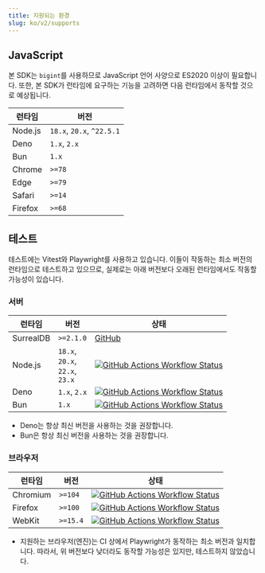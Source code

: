 ```yaml
---
title: 지원되는 환경
slug: ko/v2/supports
---
```



## JavaScript

본 SDK는 `bigint`를 사용하므로 JavaScript 언어 사양으로 ES2020 이상이 필요합니다. 또한, 본 SDK가 런타임에 요구하는 기능을 고려하면 다음 런타임에서 동작할 것으로 예상됩니다.

| 런타임 | 버전 |
|---|---|
| Node.js | `18.x`, `20.x`, `^22.5.1` |
| Deno    | `1.x`, `2.x` |
| Bun     | `1.x` |
| Chrome  | `>=78` |
| Edge    | `>=79` |
| Safari  | `>=14` |
| Firefox | `>=68` |

## 테스트

테스트에는 Vitest와 Playwright를 사용하고 있습니다. 이들이 작동하는 최소 버전의 런타임으로 테스트하고 있으므로, 실제로는 아래 버전보다 오래된 런타임에서도 작동할 가능성이 있습니다.

### 서버

| 런타임 | 버전 | 상태 |
|---|---|---|
| SurrealDB | `>=2.1.0` | [GitHub](https://github.com/surrealdb/surrealdb) |
| Node.js   | `18.x`,<br/>`20.x`,<br/>`22.x`,<br/>`23.x` | [![GitHub Actions Workflow Status](https://img.shields.io/github/actions/workflow/status/tai-kun/surrealdb.js/nodejs.yml?branch=main&logo=Node.js&label=Node.js)](https://github.com/tai-kun/surrealdb.js/actions/workflows/nodejs.yml) |
| Deno      | `1.x`, `2.x` | [![GitHub Actions Workflow Status](https://img.shields.io/github/actions/workflow/status/tai-kun/surrealdb.js/deno.yml?branch=main&logo=Deno&label=Deno)](https://github.com/tai-kun/surrealdb.js/actions/workflows/deno.yml) |
| Bun       | `1.x` | [![GitHub Actions Workflow Status](https://img.shields.io/github/actions/workflow/status/tai-kun/surrealdb.js/bun.yml?branch=main&logo=Bun&label=Bun)](https://github.com/tai-kun/surrealdb.js/actions/workflows/bun.yml) |

- Deno는 항상 최신 버전을 사용하는 것을 권장합니다.
- Bun은 항상 최신 버전을 사용하는 것을 권장합니다.

### 브라우저

| 런타임 | 버전 | 상태 |
|---|---|---|
| Chromium  | `>=104` | [![GitHub Actions Workflow Status](https://img.shields.io/github/actions/workflow/status/tai-kun/surrealdb.js/chromium.yml?branch=main&logo=googlechrome&label=Chromium)](https://github.com/tai-kun/surrealdb.js/actions/workflows/chromium.yml) |
| Firefox | `>=100` | [![GitHub Actions Workflow Status](https://img.shields.io/github/actions/workflow/status/tai-kun/surrealdb.js/firefox.yml?branch=main&logo=Firefox&label=Firefox)](https://github.com/tai-kun/surrealdb.js/actions/workflows/firefox.yml) |
| WebKit  | `>=15.4` | [![GitHub Actions Workflow Status](https://img.shields.io/github/actions/workflow/status/tai-kun/surrealdb.js/webkit.yml?branch=main&style=flat&logo=safari&label=WebKit)](https://github.com/tai-kun/surrealdb.js/actions/workflows/webkit.yml) |

- 지원하는 브라우저(엔진)는 CI 상에서 Playwright가 동작하는 최소 버전과 일치합니다. 따라서, 위 버전보다 낮더라도 동작할 가능성은 있지만, 테스트하지 않았습니다.
